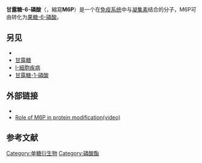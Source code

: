 {{chembox
| verifiedrevid = 450950432
|ImageFile=Mannose-6-phosphate.svg
|ImageSize=
|IUPACName=
|OtherNames=
|Section1= {{Chembox Identifiers
|  CASNo_Ref = {{cascite|correct|??}}
| CASNo=3672-15-9
|  PubChem=65127
|  ChEBI_Ref = {{ebicite|correct|EBI}}
| ChEBI = 48066
| StdInChIKey_Ref = {{stdinchicite|correct|chemspider}}
| StdInChIKey = NBSCHQHZLSJFNQ-QTVWNMPRSA-N
| SMILES=C(C1C(C(C(C(O1)O)O)O)O)OP(=O)(O)O
|  MeSHName=mannose-6-phosphate
|  ChemSpiderID_Ref = {{chemspidercite|correct|chemspider}}
| ChemSpiderID = 58636
|  ChemSpiderID_Comment = Unspecified anomers
| SMILES = O=P(O)(O)OC[C@H]1OC(O)[C@@H](O)[C@@H](O)[C@@H]1O
|  StdInChI_Ref = {{stdinchicite|correct|chemspider}}
| StdInChI = 1S/C6H13O9P/c7-3-2(1-14-16(11,12)13)15-6(10)5(9)4(3)8/h2-10H,1H2,(H2,11,12,13)/t2-,3-,4+,5+,6?/m1/s1
|  ChemSpiderID1 = 394282
|  ChemSpiderID1_Comment = alpha anomer
|  ChemSpiderID1_Ref = {{chemspidercite|correct|chemspider}}
|  ChemSpiderID2 = 388338
|  ChemSpiderID2_Comment = beta anomer
|  ChemSpiderID2_Ref = {{chemspidercite|correct|chemspider}}
  }}
|Section2= {{Chembox Properties
|  Formula=C<sub>6</sub>H<sub>13</sub>O<sub>9</sub>P
|  MolarMass=260.136 g/mol
|  Appearance=
|  Density=
|  MeltingPt=
|  BoilingPt=
|  Solubility=
  }}
|Section3= {{Chembox Hazards
|  MainHazards=
|  FlashPt=
|  Autoignition=
  }}
}}
'''甘露糖-6-磷酸'''（{{lang-en|'''Mannose-6-phosphate'''}}，縮寫'''M6P'''）是一个在[[免疫系统|免疫系统]]中与[[凝集素|凝集素]]结合的分子，M6P可由{{le|磷酸甘露糖异构酶|mannose phosphate isomerase}}转化为[[果糖-6-磷酸|果糖-6-磷酸]]。

==另见==
* {{le|胰岛素样生长因子2受体|insulin-like growth factor 2 receptor}}
* [[甘露糖|甘露糖]]
* [[I-細胞疾病|I-細胞疾病]]
* [[甘露糖-1-磷酸|甘露糖-1-磷酸]]

==外部链接==
* {{MeshName|Mannose-6-Phosphate+Receptor}}
* [http://vcell.ndsu.edu/animations/proteinmodification/movie-flash.htm Role of M6P in protein modification(video)] {{Wayback|url=http://vcell.ndsu.edu/animations/proteinmodification/movie-flash.htm |date=20200415170814 }}

==参考文献==
<references />

{{果糖与半乳糖代谢中间产物}}

[[Category:单糖衍生物|Category:单糖衍生物]]
[[Category:磷酸酯|Category:磷酸酯]]

{{biochem-stub}}